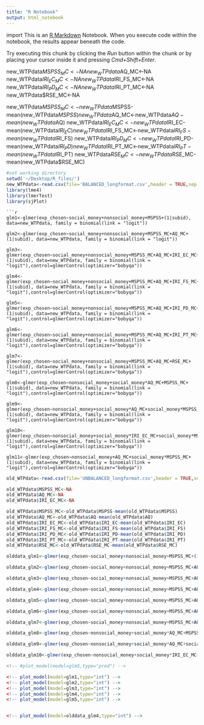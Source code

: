 ```yaml
---
title: "R Notebook"
output: html_notebook
---
```

import 
This is an [R Markdown](http://rmarkdown.rstudio.com) Notebook. When you execute code within the notebook, the results appear beneath the code. 

Try executing this chunk by clicking the *Run* button within the chunk or by placing your cursor inside it and pressing *Cmd+Shift+Enter*. 

new_WTPdata$MSPSS_MC<-NA 
new_WTPdata$AQ_MC<-NA
new_WTPdata$IRI_EC_MC<-NA
new_WTPdata$IRI_FS_MC<-NA
new_WTPdata$IRI_PD_MC<-NA
new_WTPdata$IRI_PT_MC<-NA
new_WTPdata$RSE_MC<-NA

new_WTPdata$MSPSS_MC<-new_WTPdata$MSPSS-mean(new_WTPdata$MSPSS)
new_WTPdata$AQ_MC<-new_WTPdata$AQ-mean(new_WTPdata$AQ)
new_WTPdata$IRI_EC_MC<-new_WTPdata$IRI_EC-mean(new_WTPdata$IRI_EC)
new_WTPdata$IRI_FS_MC<-new_WTPdata$IRI_FS-mean(new_WTPdata$IRI_FS)
new_WTPdata$IRI_PD_MC<-new_WTPdata$IRI_PD-mean(new_WTPdata$IRI_PD)
new_WTPdata$IRI_PT_MC<-new_WTPdata$IRI_PT-mean(new_WTPdata$IRI_PT)
new_WTPdata$RSE_MC<-new_WTPdata$RSE_MC-mean(new_WTPdata$RSE_MC)
```r
#set working directory
setwd('~/Desktop/R_files/')
new_WTPdata<-read.csv(file='BALANCED_longformat.csv',header = TRUE,sep = ',')
library(lme4)
library(lmerTest)
library(sjPlot)
```
```
```r
glm1<-glmer(exp_chosen~social_money+nonsocial_money+MSPSS+(1|subid), data=new_WTPdata, family = binomial(link = "logit"))

glm2<-glmer(exp_chosen~social_money+nonsocial_money+MSPSS_MC+AQ_MC+(1|subid), data=new_WTPdata, family = binomial(link = "logit"))

glm3<-glmer(exp_chosen~social_money+nonsocial_money+MSPSS_MC+AQ_MC+IRI_EC_MC+(1|subid), data=new_WTPdata, family = binomial(link = "logit"),control=glmerControl(optimizer="bobyqa"))

glm4<-glmer(exp_chosen~social_money+nonsocial_money+MSPSS_MC+AQ_MC+IRI_FS_MC+(1|subid), data=new_WTPdata, family = binomial(link = "logit"),control=glmerControl(optimizer="bobyqa"))

glm5<-glmer(exp_chosen~social_money+nonsocial_money+MSPSS_MC+AQ_MC+IRI_PD_MC+(1|subid), data=new_WTPdata, family = binomial(link = "logit"),control=glmerControl(optimizer="bobyqa"))

glm6<-glmer(exp_chosen~social_money+nonsocial_money+MSPSS_MC+AQ_MC+IRI_PT_MC+(1|subid), data=new_WTPdata, family = binomial(link = "logit"),control=glmerControl(optimizer="bobyqa"))

glm7<-glmer(exp_chosen~social_money+nonsocial_money+MSPSS_MC+AQ_MC+RSE_MC+(1|subid), data=new_WTPdata, family = binomial(link = "logit"),control=glmerControl(optimizer="bobyqa"))

glm8<-glmer(exp_chosen~nonsocial_money+social_money*AQ_MC+MSPSS_MC+(1|subid), data=new_WTPdata, family = binomial(link = "logit"),control=glmerControl(optimizer="bobyqa"))

glm9<-glmer(exp_chosen~nonsocial_money+social_money*AQ_MC+social_money*MSPSS_MC+(1|subid), data=new_WTPdata, family = binomial(link = "logit"),control=glmerControl(optimizer="bobyqa"))

glm10<-glmer(exp_chosen~nonsocial_money+social_money*IRI_EC_MC+social_money*MSPSS_MC+(1|subid), data=new_WTPdata, family = binomial(link = "logit"),control=glmerControl(optimizer="bobyqa"))

glm11<-glmer(exp_chosen~nonsocial_money+AQ_MC+social_money*MSPSS_MC+(1|subid), data=new_WTPdata, family = binomial(link = "logit"),control=glmerControl(optimizer="bobyqa"))

```

```r

old_WTPdata<-read.csv(file='UNBALANCED_longformat.csv',header = TRUE,sep = ',')
```


```r

old_WTPdata$MSPSS_MC<-NA
old_WTPdata$AQ_MC<-NA
old_WTPdata$IRI_EC_MC<-NA

old_WTPdata$MSPSS_MC<-old_WTPdata$MSPSS-mean(old_WTPdata$MSPSS)
old_WTPdata$AQ_MC<-old_WTPdata$AQ-mean(old_WTPdata$AQ)
old_WTPdata$IRI_EC_MC<-old_WTPdata$IRI_EC-mean(old_WTPdata$IRI_EC)
old_WTPdata$IRI_FS_MC<-old_WTPdata$IRI_FS-mean(old_WTPdata$IRI_FS)
old_WTPdata$IRI_PD_MC<-old_WTPdata$IRI_PD-mean(old_WTPdata$IRI_PD)
old_WTPdata$IRI_PT_MC<-old_WTPdata$IRI_PT-mean(old_WTPdata$IRI_PT)
old_WTPdata$RSE_MC<-old_WTPdata$RSE_MC-mean(old_WTPdata$RSE_MC)
```

```r
olddata_glm1<-glmer(exp_chosen~social_money+nonsocial_money+MSPSS_MC+(1|subid), data=old_WTPdata, family = binomial(link = "logit"))

olddata_glm2<-glmer(exp_chosen~social_money+nonsocial_money+MSPSS_MC+AQ_MC+(1|subid), data=old_WTPdata, family = binomial(link = "logit"))

olddata_glm3<-glmer(exp_chosen~social_money+nonsocial_money+MSPSS_MC+AQ_MC+IRI_EC_MC+(1|subid), data=old_WTPdata, family = binomial(link = "logit"),control=glmerControl(optimizer="bobyqa"))

olddata_glm4<-glmer(exp_chosen~social_money+nonsocial_money+MSPSS_MC+AQ_MC+IRI_FS_MC+(1|subid), data=old_WTPdata, family = binomial(link = "logit"),control=glmerControl(optimizer="bobyqa"))

olddata_glm5<-glmer(exp_chosen~social_money+nonsocial_money+MSPSS_MC+AQ_MC+IRI_PD_MC+(1|subid), data=old_WTPdata, family = binomial(link = "logit"),control=glmerControl(optimizer="bobyqa"))

olddata_glm6<-glmer(exp_chosen~social_money+nonsocial_money+MSPSS_MC+AQ_MC+IRI_PT_MC+(1|subid), data=old_WTPdata, family = binomial(link = "logit"),control=glmerControl(optimizer="bobyqa"))

olddata_glm7<-glmer(exp_chosen~social_money+nonsocial_money+MSPSS_MC+AQ_MC+RSE_MC+(1|subid), data=old_WTPdata, family = binomial(link = "logit"),control=glmerControl(optimizer="bobyqa"))

olddata_glm8<-glmer(exp_chosen~nonsocial_money+social_money*AQ_MC+MSPSS_MC+(1|subid), data=old_WTPdata, family = binomial(link = "logit"),control=glmerControl(optimizer="bobyqa"))

olddata_glm9<-glmer(exp_chosen~nonsocial_money+social_money*AQ_MC+social_money*MSPSS_MC+(1|subid), data=old_WTPdata, family = binomial(link = "logit"),control=glmerControl(optimizer="bobyqa"))

olddata_glm10<-glmer(exp_chosen~nonsocial_money+social_money*IRI_EC_MC+social_money*MSPSS_MC+(1|subid), data=old_WTPdata, family = binomial(link = "logit"),control=glmerControl(optimizer="bobyqa"))

```

```r
<!-- #plot_model(model=glm5,type="pred") -->

<!-- plot_model(model=glm1,type="int") -->
<!-- plot_model(model=glm2,type="int") -->
<!-- plot_model(model=glm3,type="int") -->
<!-- plot_model(model=glm4,type="int") -->
<!-- plot_model(model=glm5,type="int") -->


<!-- plot_model(model=olddata_glm4,type="int") -->
```

